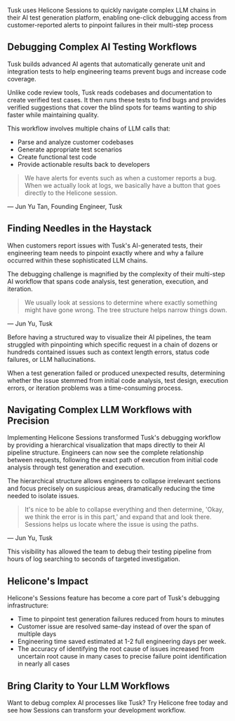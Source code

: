 Tusk uses Helicone Sessions to quickly navigate complex LLM chains in their AI test generation platform, enabling one-click debugging access from customer-reported alerts to pinpoint failures in their multi-step process

## Debugging Complex AI Testing Workflows

Tusk builds advanced AI agents that automatically generate unit and integration tests to help engineering teams prevent bugs and increase code coverage.

Unlike code review tools, Tusk reads codebases and documentation to create verified test cases. It then runs these tests to find bugs and provides verified suggestions that cover the blind spots for teams wanting to ship faster while maintaining quality.

This workflow involves multiple chains of LLM calls that:

- Parse and analyze customer codebases
- Generate appropriate test scenarios
- Create functional test code
- Provide actionable results back to developers

> We have alerts for events such as when a customer reports a bug. When we actually look at logs, we basically have a button that goes directly to the Helicone session.

— Jun Yu Tan, Founding Engineer, Tusk

## Finding Needles in the Haystack

When customers report issues with Tusk's AI-generated tests, their engineering team needs to pinpoint exactly where and why a failure occurred within these sophisticated LLM chains.

The debugging challenge is magnified by the complexity of their multi-step AI workflow that spans code analysis, test generation, execution, and iteration.

> We usually look at sessions to determine where exactly something might have gone wrong. The tree structure helps narrow things down.

— Jun Yu, Tusk

Before having a structured way to visualize their AI pipelines, the team struggled with pinpointing which specific request in a chain of dozens or hundreds contained issues such as context length errors, status code failures, or LLM hallucinations.

When a test generation failed or produced unexpected results, determining whether the issue stemmed from initial code analysis, test design, execution errors, or iteration problems was a time-consuming process.

## Navigating Complex LLM Workflows with Precision

Implementing Helicone Sessions transformed Tusk's debugging workflow by providing a hierarchical visualization that maps directly to their AI pipeline structure. Engineers can now see the complete relationship between requests, following the exact path of execution from initial code analysis through test generation and execution.

The hierarchical structure allows engineers to collapse irrelevant sections and focus precisely on suspicious areas, dramatically reducing the time needed to isolate issues.

> It's nice to be able to collapse everything and then determine, 'Okay, we think the error is in this part,' and expand that and look there. Sessions helps us locate where the issue is using the paths.

— Jun Yu, Tusk

This visibility has allowed the team to debug their testing pipeline from hours of log searching to seconds of targeted investigation.

## Helicone's Impact

Helicone's Sessions feature has become a core part of Tusk's debugging infrastructure:

- Time to pinpoint test generation failures reduced from hours to minutes
- Customer issue are resolved same-day instead of over the span of multiple days
- Engineering time saved estimated at 1-2 full engineering days per week.
- The accuracy of identifying the root cause of issues increased from uncertain root cause in many cases to precise failure point identification in nearly all cases

## Bring Clarity to Your LLM Workflows

Want to debug complex AI processes like Tusk? Try Helicone free today and see how Sessions can transform your development workflow.

